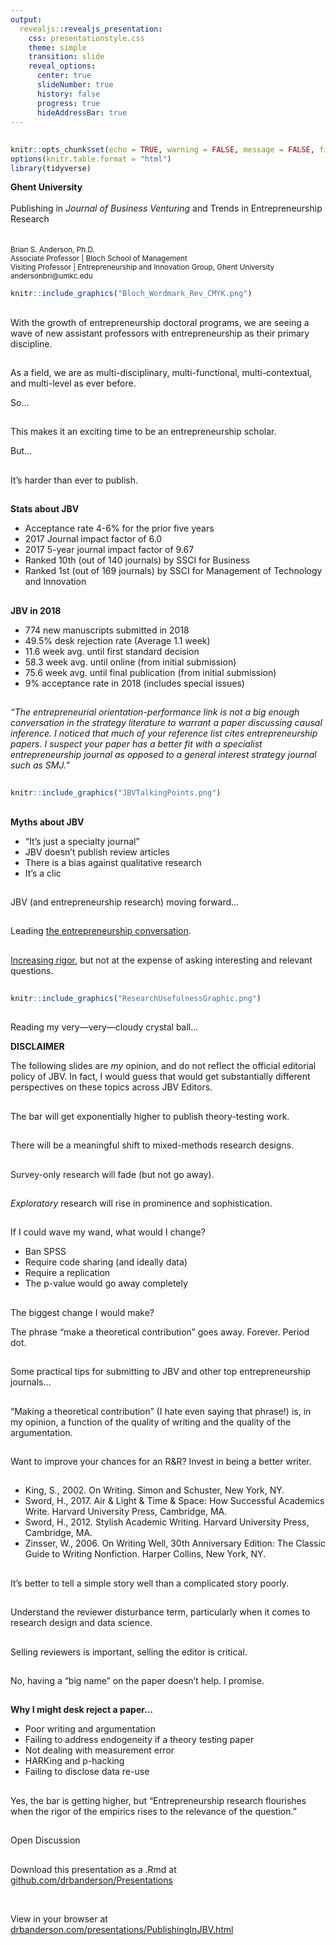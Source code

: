 ```yaml
---
output: 
  revealjs::revealjs_presentation:
    css: presentationstyle.css
    theme: simple 
    transition: slide
    reveal_options:
      center: true
      slideNumber: true
      history: false
      progress: true
      hideAddressBar: true
---
```

## {data-background=#FFFFFF}

```r
knitr::opts_chunk$set(echo = TRUE, warning = FALSE, message = FALSE, fig.align = "center")
options(knitr.table.format = "html") 
library(tidyverse)
```

**Ghent University**
<br>
<br>
Publishing in *Journal of Business Venturing* and Trends in Entrepreneurship Research
<br>  
<br>
<small>
Brian S. Anderson, Ph.D.  
Associate Professor | Bloch School of Management  
Visiting Professor | Entrepreneurship and Innovation Group, Ghent University  
andersonbri@umkc.edu
</small>

```r
knitr::include_graphics("Bloch_Wordmark_Rev_CMYK.png")
```

## 

With the growth of entrepreneurship doctoral programs, we are seeing a wave of new assistant professors with entrepreneurship as their primary discipline.

##

As a field, we are as multi-disciplinary, multi-functional, multi-contextual, and multi-level as ever before. 

So...

##

This makes it an exciting time to be an entrepreneurship scholar. 

But...

##

It's harder than ever to publish.

##

**Stats about JBV**

- Acceptance rate 4-6% for the prior five years
- 2017 Journal impact factor of 6.0
- 2017 5-year journal impact factor of 9.67
- Ranked 10th (out of 140 journals) by SSCI for Business
- Ranked 1st (out of 169 journals) by SSCI for Management of Technology and Innovation

##

**JBV in 2018**

- 774 new manuscripts submitted in 2018
- 49.5% desk rejection rate (Average 1.1 week)
- 11.6 week avg. until first standard decision
- 58.3 week avg. until online (from initial submission)
- 75.6 week avg. until final publication (from initial submission)
- 9% acceptance rate in 2018 (includes special issues)

##

*"The entrepreneurial orientation-performance link is not a big enough conversation in the strategy literature to warrant a paper discussing causal inference. I noticed that much of your reference list cites entrepreneurship papers. I suspect your paper has a better fit with a specialist entrepreneurship journal as opposed to a general interest strategy journal such as SMJ."*

##

```r
knitr::include_graphics("JBVTalkingPoints.png")
```

##

**Myths about JBV**

- "It's just a specialty journal"
- JBV doesn't publish review articles
- There is a bias against qualitative research
- It's a clic

##

JBV (and entrepreneurship research) moving forward...

##

Leading [the entrepreneurship conversation](https://doi.org/10.1016/j.jbusvent.2019.02.004).

##

[Increasing rigor](https://www.drbanderson.com/papers/Anderson_etal_2019.pdf), but not at the expense of asking interesting and relevant questions.

##

```r
knitr::include_graphics("ResearchUsefulnessGraphic.png")
```

##

Reading my very---very---cloudy crystal ball...

**DISCLAIMER**

The following slides are *my* opinion, and do not reflect the official editorial policy of JBV. In fact, I would guess that would get substantially different perspectives on these topics across JBV Editors.

##

The bar will get exponentially higher to publish theory-testing work.

##

There will be a meaningful shift to mixed-methods research designs.

##

Survey-only research will fade (but not go away).

##

*Exploratory* research will rise in prominence and sophistication.

##

If I could wave my wand, what would I change?

- Ban SPSS
- Require code sharing (and ideally data)
- Require a replication
- The p-value would go away completely

##

The biggest change I would make?

The phrase "make a theoretical contribution" goes away. Forever. Period dot. 

##

Some practical tips for submitting to JBV and other top entrepreneurship journals...

##

"Making a theoretical contribution" (I hate even saying that phrase!) is, in my opinion, a function of the quality of writing and the quality of the argumentation.

##

Want to improve your chances for an R&R? Invest in being a better writer.

##

- King, S., 2002. On Writing. Simon and Schuster, New York, NY.
- Sword, H., 2017. Air & Light & Time & Space: How Successful Academics Write. Harvard University Press, Cambridge, MA.
- Sword, H., 2012. Stylish Academic Writing. Harvard University Press, Cambridge, MA.
- Zinsser, W., 2006. On Writing Well, 30th Anniversary Edition: The Classic Guide to Writing Nonfiction. Harper Collins, New York, NY.

##

It's better to tell a simple story well than a complicated story poorly.

##

Understand the reviewer disturbance term, particularly when it comes to research design and data science.

##

Selling reviewers is important, selling the editor is critical.

##

No, having a "big name" on the paper doesn't help. I promise. 

##

**Why I might desk reject a paper...**

- Poor writing and argumentation
- Failing to address endogeneity if a theory testing paper
- Not dealing with measurement error
- HARKing and p-hacking
- Failing to disclose data re-use

##

Yes, the bar is getting higher, but "Entrepreneurship research flourishes when the rigor of the empirics rises to the relevance of the question."

##

Open Discussion

##

Download this presentation as a .Rmd at [github.com/drbanderson/Presentations](https://github.com/drbanderson/Presentations)  

<br>

View in your browser at [drbanderson.com/presentations/PublishingInJBV.html](https://www.drbanderson.com/presentations/PublishingInJBV.html)

